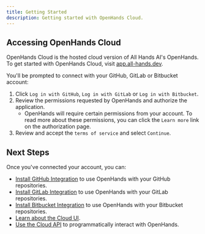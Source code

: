 ```yaml
---
title: Getting Started
description: Getting started with OpenHands Cloud.
---
```


## Accessing OpenHands Cloud

OpenHands Cloud is the hosted cloud version of All Hands AI's OpenHands. To get started with OpenHands Cloud,
visit [app.all-hands.dev](https://app.all-hands.dev).

You'll be prompted to connect with your GitHub, GitLab or Bitbucket account:

1. Click `Log in with GitHub`, `Log in with GitLab` or `Log in with Bitbucket`.
2. Review the permissions requested by OpenHands and authorize the application.
   - OpenHands will require certain permissions from your account. To read more about these permissions,
     you can click the `Learn more` link on the authorization page.
3. Review and accept the `terms of service` and select `Continue`.

## Next Steps

Once you've connected your account, you can:

- [Install GitHub Integration](/usage/cloud/github-installation) to use OpenHands with your GitHub repositories.
- [Install GitLab Integration](/usage/cloud/gitlab-installation) to use OpenHands with your GitLab repositories.
- [Install Bitbucket Integration](/usage/cloud/bitbucket-installation) to use OpenHands with your Bitbucket repositories.
- [Learn about the Cloud UI](/usage/cloud/cloud-ui).
- [Use the Cloud API](/usage/cloud/cloud-api) to programmatically interact with OpenHands.
